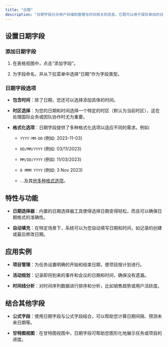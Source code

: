 ```yaml
---
title: "日期"
description: "日期字段允许用户存储和管理与时间相关的信息。它既可以用于保存单纯的日期，也可以包含具体的时间和时区信息，使其非常适合用于跟踪项目的进度、事件的举行日期、到期日等。"
---
```


## 设置日期字段

### 添加日期字段

1. 在表格视图中，点击“添加字段”。

2. 为字段命名，并从下拉菜单中选择“日期”作为字段类型。

### 日期字段选项

* **包含时间**：除了日期，您还可以选择添加具体的时间。

* **时区选择**：为您的日期和时间选择一个特定的时区（默认为当前时区），这在处理国际业务或团队协作时尤为重要。

* **格式化选项**：日期字段提供了多种格式化选项以适应不同的需求。例如:

  * `YYYY-MM-DD` (例如: 2023-11-03)

  * `DD/MM/YYYY` (例如: 03/11/2023)

  * `MM/DD/YYYY` (例如: 11/03/2023)

  * `D MMM YYYY` (例如: 3 Nov 2023)

  * ...及其[他多种格式选项](/ji-ben-gong-neng/zi-duan/tong-yong/ge-shi-hua#ri-qi-shi-jian-ge-shi-hua)。

## 特性与功能

* **日期选择器**：内置的日期选择器工具使得选择日期变得轻松，而且可以确保日期格式的准确性。

* **自动填充**：在特定场景下，系统可以为您自动填写日期和时间，如记录的创建或最后修改日期。

## 应用实例

* **项目管理**：为任务设置明确的开始和结束日期，使项目按计划进行。

* **活动规划**：记录即将到来的事件和会议的日期和时间，确保没有遗漏。

* **时间线分析**：对时间序列数据进行排序和分析，比如销售趋势或用户活跃度。

## 结合其他字段

* **公式字段**：使用日期字段与公式字段结合，可以帮助您计算日期间隔、预测未来日期等。

* **甘特图视图**：在甘特图视图中，日期字段可帮助您图形化地展示任务或项目的进度。
